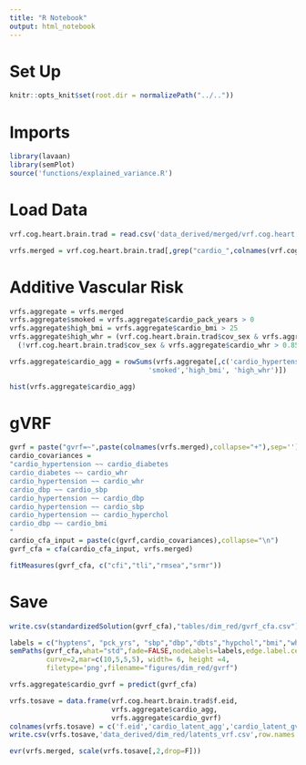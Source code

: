 ```yaml
---
title: "R Notebook"
output: html_notebook
---
```


# Set Up
```r
knitr::opts_knit$set(root.dir = normalizePath("../.."))
```

# Imports
```r
library(lavaan)
library(semPlot)
source('functions/explained_variance.R')
```

# Load Data
```r
vrf.cog.heart.brain.trad = read.csv('data_derived/merged/vrf.cog.heart.brain.trad.healthy.csv')
```

```r
vrfs.merged = vrf.cog.heart.brain.trad[,grep("cardio_",colnames(vrf.cog.heart.brain.trad))]
```

# Additive Vascular Risk
```r
vrfs.aggregate = vrfs.merged
vrfs.aggregate$smoked = vrfs.aggregate$cardio_pack_years > 0 
vrfs.aggregate$high_bmi = vrfs.aggregate$cardio_bmi > 25
vrfs.aggregate$high_whr = (vrf.cog.heart.brain.trad$cov_sex & vrfs.aggregate$cardio_whr > 0.9) | 
  (!vrf.cog.heart.brain.trad$cov_sex & vrfs.aggregate$cardio_whr > 0.85)
```

```r
vrfs.aggregate$cardio_agg = rowSums(vrfs.aggregate[,c('cardio_hypertension','cardio_hyperchol','cardio_diabetes',
                                  'smoked','high_bmi', 'high_whr')])
```

```r
hist(vrfs.aggregate$cardio_agg)
```


# gVRF

```r
gvrf = paste("gvrf=~",paste(colnames(vrfs.merged),collapse="+"),sep='')
cardio_covariances = 
"cardio_hypertension ~~ cardio_diabetes
cardio_diabetes ~~ cardio_whr
cardio_hypertension ~~ cardio_whr 
cardio_dbp ~~ cardio_sbp
cardio_hypertension ~~ cardio_dbp
cardio_hypertension ~~ cardio_sbp
cardio_hypertension ~~ cardio_hyperchol
cardio_dbp ~~ cardio_bmi
"
cardio_cfa_input = paste(c(gvrf,cardio_covariances),collapse="\n")
gvrf_cfa = cfa(cardio_cfa_input, vrfs.merged)
```

```r
fitMeasures(gvrf_cfa, c("cfi","tli","rmsea","srmr"))
```



# Save

```r
write.csv(standardizedSolution(gvrf_cfa),"tables/dim_red/gvrf_cfa.csv")
```

```r
labels = c("hyptens", "pck_yrs", "sbp","dbp","dbts","hypchol","bmi","whr","gvrf")
semPaths(gvrf_cfa,what="std",fade=FALSE,nodeLabels=labels,edge.label.cex=1,sizeMan=5,edge.color="black",
         curve=2,mar=c(10,5,5,5), width= 6, height =4,
         filetype='png',filename="figures/dim_red/gvrf")
```

```r
vrfs.aggregate$cardio_gvrf = predict(gvrf_cfa)
```

```r
vrfs.tosave = data.frame(vrf.cog.heart.brain.trad$f.eid,
                         vrfs.aggregate$cardio_agg,
                         vrfs.aggregate$cardio_gvrf)
colnames(vrfs.tosave) = c('f.eid','cardio_latent_agg','cardio_latent_gvrf')
write.csv(vrfs.tosave,'data_derived/dim_red/latents_vrf.csv',row.names = FALSE)
```

```r
evr(vrfs.merged, scale(vrfs.tosave[,2,drop=F]))
```

